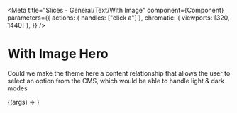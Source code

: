 
<Meta
  title="Slices - General/Text/With Image"
  component={Component}
  parameters={{
    actions: { handles: ["click a"] },
    chromatic: { viewports: [320, 1440] },
  }}
/>

# With Image Hero

Could we make the theme here a content relationship that allows the user to select an option from the CMS, which would be able to handle light & dark modes

<Preview withToolbar>
  <Story name="With Image" args={mocks}>
    {(args) => <Component {...args} />}
  </Story>
  <div />
</Preview>

<ArgsTable story="With Image" />
